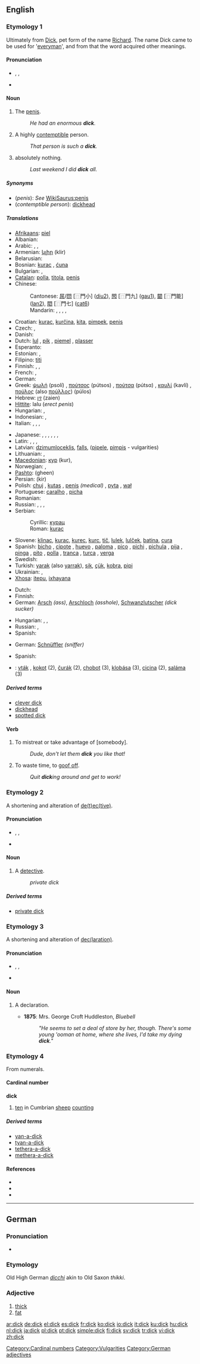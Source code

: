 {{also|Dick}}
==English==

===Etymology 1===
Ultimately from [[Dick]], pet form of the name [[Richard]]. The name Dick came to be used for '[[everyman]]', and from that the word acquired other meanings.

====Pronunciation====
* {{enPR|dĭk}}, {{IPA|/dɪk/}}, {{SAMPA|/dIk/}}
* {{audio|en-us-dick.ogg|Audio (US)}}
*: {{rhymes|ɪk}}

====Noun====
{{en-noun|s|-}}

# {{context|British|US|coarse|slang}} The [[penis]].
#: ''He had an enormous '''dick'''.''
# {{context|British|US|offensive|coarse|slang}} A highly [[contemptible]] person.
#: ''That person is such a '''dick'''.''
# {{context|US|Canadian English|uncountable|slang}} absolutely nothing.
#: ''Last weekend I did '''dick''' all.''

=====Synonyms=====
* (''penis''): ''See'' [[WikiSaurus:penis]]
* (''contemptible person''): [[dickhead]]

=====Translations=====
{{trans-top|penis}}
<!--Note: put SLANG terms in this table, preferably coarse slang rather than taboo slang-->
* [[Afrikaans]]: [[piel]]
* Albanian: {{t-|sq|kar|xs=Albanian}}
* Arabic: {{t+|ar|زب|m|tr=zubb|sc=Arab}},  {{t-|ar|زبر|m|tr=zubr|sc=Arab}},  {{t|ar|أير|m|tr='ayr|sc=Arab}}
* Armenian: [[կլիր]] (klir)
* Belarusian: {{t-|be|хуй|m|tr=xuj|sc=Cyrl|xs=Belarusian}}
* Bosnian: [[kurac]] {{m}}, [[ćuna]] {{f}}
* Bulgarian: {{t-|bg|кур|m|tr=kur|sc=Cyrl}}, {{t+|bg|хуй|m|tr=huj|sc=Cyrl}}
* [[Catalan]]: [[polla]], [[titola]], [[penis]]
* Chinese:
*: Cantonese: [[屌]]/[[𨳒]] [⿵門小] ([[diu2]]), [[𨳊]] [⿵門九] ([[gau1]]), [[𨶙]] [⿵門能] ([[lan2]]), [[𨳍]] [⿵門七] ([[cat6]])
*: Mandarin: {{t|cmn|雞巴|sc=Hani|xs=Mandarin}},  {{t|cmn|鸡巴|tr=jība|sc=Hani|xs=Mandarin}},  {{t-|cmn|屌|tr=diǎo|sc=Hani|xs=Mandarin}},  {{qualifier|euphemism}} {{t-|cmn|鳥|sc=Hani|xs=Mandarin}},  {{t-|cmn|鸟|tr=diǎo|sc=Hani|xs=Mandarin}}
* Croatian: [[kurac]], [[kurčina]], [[kita]], [[pimpek]], [[penis]]
* Czech: {{t+|cs|čurák|m}}, {{t-|cs|šulin|m}}
* Danish: {{t+|da|pik}}
* Dutch: [[lul]] {{m}}, [[pik]] {{m}}, [[piemel]] {{m}}, [[plasser]] {{m}}
* Esperanto: {{t+|eo|kaco|xs=Esperanto}}
* Estonian: {{t+|et|munn}}, {{t+|et|türa}}
* Filipino: [[titi]]
* Finnish: {{t+|fi|kalu}}, {{t+|fi|mulkku}}, {{t+|fi|kyrpä}}
* French: {{t+|fr|bitte}}, {{t+|fr|bite|f}}
* German: {{t+|de|Schwanz|m}}
* Greek: [[ψωλή]] (psolí) {{f}}, [[πούτσος]] (pútsos) {{m}}, [[πούτσα]] (pútsα) {{f}}, [[καυλί]] (kavlí) {{n}}, [[πούλος]] (also [[πούλλος]]) (púlos) {{m}}
* Hebrew: [[זין]] (zaien)
* [[Hittite]]: lalu {{n}} (''erect penis'')
* Hungarian: {{t+|hu|fasz}}, {{t+|hu|pöcs}}
* Indonesian: {{t|id|Kontol|xs=Indonesian}},  {{t-|id|titit|xs=Indonesian}}
* Italian: {{t-|it|pisello|m}}, {{t+|it|cazzo|m}}, {{t+|it|uccello|m}}, {{t+|it|minchia|f}}
{{trans-mid}}
* Japanese: {{t+|ja|ちんこ|tr=chinko|sc=Jpan}},  {{t-|ja|ちんぽ|tr=chinpo|sc=Jpan}},  {{t-|ja|ちんちん|tr=chinchin|sc=Jpan}},  {{qualifier|of children}} {{t|ja|おちんちん|tr=o-chinchin|sc=Jpan}},  {{t|ja|ぽこちん|tr=pokochin|sc=Jpan}},  {{t|ja|まら|tr=mara|sc=Jpan}},  {{t|ja|ちんぽこ|tr=chinpoko|sc=Jpan}}
* Latin: {{t-|la|penis|m}}, {{t-|la|phallus|m}}, {{t-|la|verpa|f}}, {{t-|la|mentula|f}}
* Latvian: [[dzimumloceklis]], [[falls]], ([[pipele]], [[pimpis]] - vulgarities)
* Lithuanian: {{t-|lt|bybis|m|alt=bỹbis|xs=Lithuanian}},  {{t-|lt|bybys|m|alt=bybỹs|xs=Lithuanian}}
* [[Macedonian]]: [[кур]] (kur), {{m}}
* Norwegian: {{t+|no|kuk}}, {{t+|no|pikk|m}}
* [[Pashto]]: {{fa-Arab|[[غین]]}} (gheen)
* Persian: {{fa-Arab|[[کیر]]}} (kir)
* Polish: [[chuj]] {{m}}, [[kutas]] {{m}}, [[penis]] {{m}} ''(medical)''  , [[pyta]] {{f}}, [[wał]] {{m}}
* Portuguese: [[caralho]] {{m}}, [[picha]] {{f}}
* Romanian: {{t+|ro|pulă|f}}
* Russian: {{t+|ru|хуй|m|tr=xuj|sc=Cyrl}}, {{t+|ru|хер|m|tr=xer|sc=Cyrl}},  {{qualifier|mild}} {{t+|ru|член|m|tr=člen|sc=Cyrl}},  {{qualifier|of children}} {{t|ru|писюн|m|tr=pisjún|sc=Cyrl}}
* Serbian:
*: Cyrillic: [[курац]] {{m}}
*: Roman: [[kurac]] {{m}}
* Slovene: [[klinac]], [[kurac]], [[kurec]], [[kurc]], [[tič]], [[lulek]], [[lulček]], [[batina]], [[cura]]
* Spanish: {{italbrac|all of these words are vulgar usage}} [[bicho]] {{m}} {{italbrac|Puerto Rico}}, [[cipote]] {{m}} {{italbrac|Spain}}, [[huevo]] {{m}} {{italbrac|Venezuela}}, [[paloma]] {{f}} {{italbrac|Venezuela}}, [[pico]] {{f}} {{italbrac|Chile}}, [[pichi]] {{m}} {{italbrac|Bolivia}}, [[pichula]] {{f}} {{italbrac|Peru}}, [[pija]] {{f}} {{italbrac|Argentina}}, [[pinga]] {{f}} {{italbrac|Costa Rica|Cuba|Dominican Republic|Guatemala|Panama|Peru|Spain's Canary Islands|Venezuela}}, [[pito]] {{m}} {{italbrac|Mexico}}, [[polla]] {{f}} {{italbrac|Spain standard usage}}, [[tranca]] {{f}} {{italbrac|Spain}}, [[turca]] {{f}} {{italbrac|Nicaragua}}, [[verga]] {{f}} {{italbrac|now especially El Salvador|Paraguay}}  <!--[[pene]] {{m}} (that's a rather formal usage, not vulgar),  I don't know where are these words used, meaning 'dick' :  [[carajo]] {{m}}, [[picha]] {{f}}, [[pipe]] {{m}}, [[pirula]] {{f}}, [[pirulo]] {{m}}, [[poste]] {{m}}- -->
* Swedish: {{t+|sv|snopp|m}}
* Turkish: [[yarak]] (also [[yarrak]]), [[sik]], [[çük]], [[kobra]], [[pipi]]
* Ukrainian: {{t-|uk|хуй|m|tr=xuj|sc=Cyrl|xs=Ukrainian}},  {{qualifier|of children}} {{t|uk|пісюн|m|tr=pisjún|sc=Cyrl|xs=Ukrainian}} <!-- [[піпа]] ?-->
* [[Xhosa]]: [[itepu]], [[ixhayana]]
{{trans-bottom}}

{{trans-top|highly contemptible person}}
<!--Note: put SLANG terms in this table-->
* Dutch: {{t+|nl|lul|m}}
* Finnish: {{t+|fi|mulkku}}
* German: [[Arsch]] {{m}} ''(ass)'', [[Arschloch]] {{m}} ''(asshole)'', [[Schwanzlutscher]] ''(dick sucker)''
{{trans-mid}}
* Hungarian: {{t+|hu|fasz}}, {{t+|hu|pöcs}}, {{t-|hu|faszfej}}
* Russian: {{t+|ru|хуй|m|tr=xuj|sc=Cyrl}}, {{t+|ru|хер|m|tr=xer|sc=Cyrl}}
* Spanish: {{t+|es|pendejo|m}}
{{trans-bottom}}

{{trans-top|detective}}
* German: [[Schnüffler]] {{m}} ''(sniffer)''
{{trans-mid}}
* Spanish: {{t-|es|sabueso|m}}
{{trans-bottom}}

{{checktrans-top}}
* {{ttbc|Slovak}}: [[vták]] , [[kokot]] (2), [[čurák]] (2), [[chobot]] (3), [[klobása]] (3), [[cicina]] (2), [[saláma]] (3)
{{trans-bottom}}

=====Derived terms=====
* [[clever dick]]
* [[dickhead]]
* [[spotted dick]]

====Verb====
{{en-verb}}

# To mistreat or take advantage of [somebody].
#: ''Dude, don't let them '''dick''' you like that!''
# To waste time, to [[goof off]].
#: ''Quit '''dick'''ing around and get to work!''

===Etymology 2===
A shortening and alteration of [[detective|de(t)ec(tive)]].

====Pronunciation====
* {{enPR|dĭk}}, {{IPA|/dɪk/}}, {{SAMPA|/dIk/}}
* {{audio|en-us-dick.ogg|Audio (US)}}
*: {{rhymes|ɪk}}

====Noun====
{{en-noun|s}}

# {{context|dated|US|slang}} A [[detective]].
#: ''private dick''

=====Derived terms=====
* [[private dick]]

===Etymology 3===
A shortening and alteration of [[declaration|dec(laration)]].

====Pronunciation====
* {{enPR|dĭk}}, {{IPA|/dɪk/}}, {{SAMPA|/dIk/}}
* {{audio|en-us-dick.ogg|Audio (US)}}
*: {{rhymes|ɪk}}

====Noun====
{{en-noun|s}}

# {{obsolete}} A declaration.
#* '''1875''': Mrs. George Croft Huddleston, ''Bluebell''
#*: ''"He seems to set a deal of store by her, though. There's some young 'ooman at home, where she lives, I'd take my dying '''dick'''."''

===Etymology 4===
{{wikipedia|Yan Tan Tethera}}
From {{etyl|cel|en}} numerals.

====Cardinal number====
'''dick'''

# {{context|West Cumbrian|Borrowdale}} {{dialect}} [[ten]] in Cumbrian [[sheep]] [[counting]]

=====Derived terms=====
* [[yan-a-dick]]
* [[tyan-a-dick]]
* [[tethera-a-dick]]
* [[methera-a-dick]]

====References====
* {{cite book
| last = Wirght
| first = Peter
| title = Cumbrian Chat
| origyear = 1995
| publisher = Dalesman Publishing Company
| id = ISBN 185-568-092-0
| pages = 7
}}
* {{cite book
| last = Deakin
| first = Michael A.B.
| editor = Leigh-Lancaster, David
| title = The Name of the Number
| origyear = 2007
| url = http://books.google.co.uk/books?id=sSGPsbUdzuMC&printsec=frontcover&dq=The+Name+of+the+Number&client=firefox-a&sig=rltANTWrl82R7Ho4mEv0PivE698
| accessdate = 2008-05-17
| publisher = Australian Council for Educational Research
| id = ISBN 0864317573
| pages = 75
}}
* {{cite book
| last = Varvogli
| first = Aliki
| title = Annie Proulx's The Shipping News: A Reader's Guide
| origyear = 2002
| url = http://books.google.co.uk/books?id=YwW7f0jB9swC&printsec=frontcover&dq=subject:%22Proulx,+Annie%22&client=firefox-a&sig=1V4j_clhRbrJm7XnesnFDk8NU0Q
| accessdate = 2008-05-17
| publisher = Continuum International Publishing Group
| id = ISBN 0826452337
| pages = 24-25
}}

[[Category:Cardinal numbers]]
[[Category:Vulgarities]]

----

==German==

===Pronunciation===
* {{IPA|/dɪk/|lang=de}}

===Etymology===
Old High German ''[[dicchi]]'' akin to Old Saxon ''thikki''.

===Adjective===
{{de-adj|dicker|dicksten}}

# [[thick]]
# [[fat]]

[[Category:German adjectives]]

[[ar:dick]]
[[de:dick]]
[[el:dick]]
[[es:dick]]
[[fr:dick]]
[[ko:dick]]
[[io:dick]]
[[it:dick]]
[[ku:dick]]
[[hu:dick]]
[[nl:dick]]
[[ja:dick]]
[[pl:dick]]
[[pt:dick]]
[[simple:dick]]
[[fi:dick]]
[[sv:dick]]
[[tr:dick]]
[[vi:dick]]
[[zh:dick]]